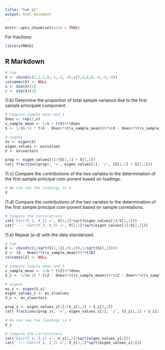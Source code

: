 ```yaml
---
title: "hw6 p1"
output: html_document
---
```


```r
knitr::opts_chunk$set(echo = TRUE)
```

For fractions:
```r
library(MASS)
```

## R Markdown

```r
# Com
X <- cbind(c(2,2,2,0,-1,-2,-3),c(2,4,6,0,-4,-4,-4))
colnames(X) <- NULL
n <- dim(X)[1]
r <- dim(X)[2]
```

(1.b) Determine the proportion of total sample variance due to the first sample principale component.

```r
# Compute sample mean and S
Ones <- rep(1,n)
x_sample_mean <- 1/n * t(X)%*%Ones
S <- 1/(n-1) * t(X - Ones%*%t(x_sample_mean))%*%(X - Ones%*%t(x_sample_mean))

# eigens
ev <- eigen(S)
eigen_values <- ev$values
V <- ev$vectors

prop <- eigen_values[1]/(S[1,1] + S[2,2])
cat( fractions(prop), '=', eigen_values[1], '/', (S[1,1] + S[2,2]))
```

(1.c) Compare the contributions of the two variates to the determination of the first sample principal com-ponent based on loadings.

```r
# We can see the loadings in V
V
```

(1.d) Compare the contributions of the two variates to the determination of the first sample principal com-ponent based on sample correlations.

```r
# Compute the correlations
cat('Corr(Y_1, X_1) =', V[1,1]*sqrt(eigen_values[1]/S[1,1]))
cat(' --- Corr(Y_1, X_2) =', V[2,1]*sqrt(eigen_values[1]/S[2,2]))
```

(1.e) Repeat (a-d) with the data standarized.

```r
# Com
D <- cbind(c(1/sqrt(S[1,1]),0),c(0,1/sqrt(S[2,2])))
Z <- (X - Ones%*%t(x_sample_mean))%*%t(D)
colnames(Z) <- NULL

# Compute sample mean and S
z_sample_mean <- 1/n * t(Z)%*%Ones
S_z <- 1/(n-1) * t(Z - Ones%*%t(z_sample_mean))%*%(Z - Ones%*%t(z_sample_mean))

# eigens
ev_z <- eigen(S_z)
eigen_values_z <- ev_z$values
V_z <- ev_z$vectors

prop_z <- eigen_values_z[1]/(S_z[1,1] + S_z[2,2])
cat( fractions(prop_z), '=', eigen_values_z[1], '/', (S_z[1,1] + S_z[2,2]))

# We can see the loadings in V
V_z

# Compute the correlations
cat('Corr(Y_1, Z_1) =', V_z[1,1]*sqrt(eigen_values_z[1]))
cat(' --- Corr(Y_1, Z_2) =', V_z[2,1]*sqrt(eigen_values_z[1]))
```